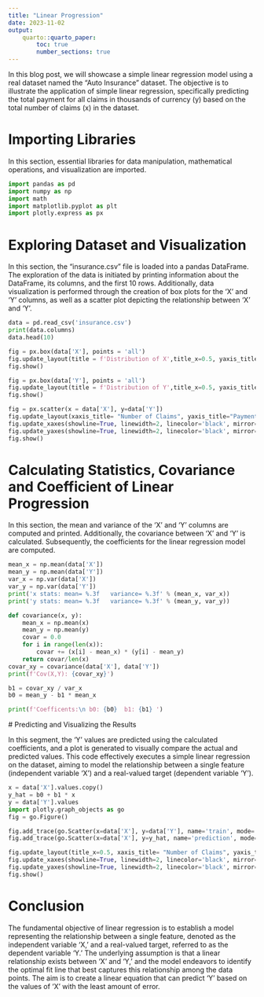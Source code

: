 ```yaml
---
title: "Linear Progression"
date: 2023-11-02
output:
    quarto::quarto_paper:
        toc: true
        number_sections: true
---
```


In this blog post, we will showcase a simple linear regression model using a real dataset named the "Auto Insurance" dataset. The objective is to illustrate the application of simple linear regression, specifically predicting the total payment for all claims in thousands of currency (y) based on the total number of claims (x) in the dataset.

# Importing Libraries

In this section, essential libraries for data manipulation, mathematical operations, and visualization are imported.

```python
import pandas as pd
import numpy as np
import math
import matplotlib.pyplot as plt
import plotly.express as px
```

# Exploring Dataset and Visualization

In this section, the "insurance.csv" file is loaded into a pandas DataFrame. The exploration of the data is initiated by printing information about the DataFrame, its columns, and the first 10 rows. Additionally, data visualization is performed through the creation of box plots for the 'X' and 'Y' columns, as well as a scatter plot depicting the relationship between 'X' and 'Y'.

```python
data = pd.read_csv('insurance.csv')
print(data.columns)
data.head(10)
```



```python
fig = px.box(data['X'], points = 'all')
fig.update_layout(title = f'Distribution of X',title_x=0.5, yaxis_title= "Number of Insurance Claims")
fig.show()
```



```python
fig = px.box(data['Y'], points = 'all')
fig.update_layout(title = f'Distribution of Y',title_x=0.5, yaxis_title= "Amount of Insurance Paid")
fig.show()
```



```python
fig = px.scatter(x = data['X'], y=data['Y'])
fig.update_layout(xaxis_title= "Number of Claims", yaxis_title="Payment in Claims", height = 500, width = 700)
fig.update_xaxes(showline=True, linewidth=2, linecolor='black', mirror=True)
fig.update_yaxes(showline=True, linewidth=2, linecolor='black', mirror=True)
fig.show()
```



# Calculating Statistics, Covariance and Coefficient of Linear Progression

In this section, the mean and variance of the 'X' and 'Y' columns are computed and printed. Additionally, the covariance between 'X' and 'Y' is calculated. Subsequently, the coefficients for the linear regression model are computed.

```python
mean_x = np.mean(data['X'])
mean_y = np.mean(data['Y'])
var_x = np.var(data['X'])
var_y = np.var(data['Y'])
print('x stats: mean= %.3f   variance= %.3f' % (mean_x, var_x))
print('y stats: mean= %.3f   variance= %.3f' % (mean_y, var_y))
```


```python
def covariance(x, y):
    mean_x = np.mean(x)
    mean_y = np.mean(y)
    covar = 0.0
    for i in range(len(x)):
        covar += (x[i] - mean_x) * (y[i] - mean_y)
    return covar/len(x)
covar_xy = covariance(data['X'], data['Y'])
print(f'Cov(X,Y): {covar_xy}')
```



```python
b1 = covar_xy / var_x
b0 = mean_y - b1 * mean_x

print(f'Coefficents:\n b0: {b0}  b1: {b1} ')
```

 # Predicting and Visualizing the Results

In this segment, the 'Y' values are predicted using the calculated coefficients, and a plot is generated to visually compare the actual and predicted values. This code effectively executes a simple linear regression on the dataset, aiming to model the relationship between a single feature (independent variable 'X') and a real-valued target (dependent variable 'Y'). 

```python
x = data['X'].values.copy()
y_hat = b0 + b1 * x
y = data['Y'].values
import plotly.graph_objects as go
fig = go.Figure()

fig.add_trace(go.Scatter(x=data['X'], y=data['Y'], name='train', mode='markers', marker_color='rgba(152, 0, 0, .8)'))
fig.add_trace(go.Scatter(x=data['X'], y=y_hat, name='prediction', mode='lines+markers', marker_color='rgba(0, 152, 0, .8)'))

fig.update_layout(title_x=0.5, xaxis_title= "Number of Claims", yaxis_title="Payment in Claims")
fig.update_xaxes(showline=True, linewidth=2, linecolor='black', mirror=True)
fig.update_yaxes(showline=True, linewidth=2, linecolor='black', mirror=True)
fig.show()
```




# Conclusion
The fundamental objective of linear regression is to establish a model representing the relationship between a single feature, denoted as the independent variable 'X,' and a real-valued target, referred to as the dependent variable 'Y.' The underlying assumption is that a linear relationship exists between 'X' and 'Y,' and the model endeavors to identify the optimal fit line that best captures this relationship among the data points. The aim is to create a linear equation that can predict 'Y' based on the values of 'X' with the least amount of error.